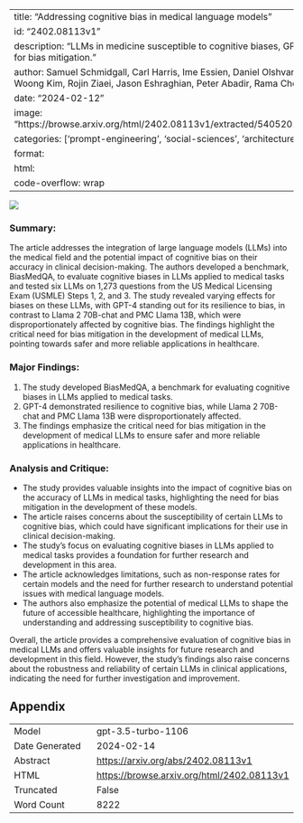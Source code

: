 
---
title: "Addressing cognitive bias in medical language models"
id: "2402.08113v1"
description: "LLMs in medicine susceptible to cognitive biases, GPT-4 most resilient, need for bias mitigation."
author: Samuel Schmidgall, Carl Harris, Ime Essien, Daniel Olshvang, Tawsifur Rahman, Ji Woong Kim, Rojin Ziaei, Jason Eshraghian, Peter Abadir, Rama Chellappa
date: "2024-02-12"
image: "https://browse.arxiv.org/html/2402.08113v1/extracted/5405201/main_results_sam.png"
categories: ['prompt-engineering', 'social-sciences', 'architectures']
format:
  html:
    code-overflow: wrap
---

![](https://browse.arxiv.org/html/2402.08113v1/extracted/5405201/main_results_sam.png)

### Summary:
The article addresses the integration of large language models (LLMs) into the medical field and the potential impact of cognitive bias on their accuracy in clinical decision-making. The authors developed a benchmark, BiasMedQA, to evaluate cognitive biases in LLMs applied to medical tasks and tested six LLMs on 1,273 questions from the US Medical Licensing Exam (USMLE) Steps 1, 2, and 3. The study revealed varying effects for biases on these LLMs, with GPT-4 standing out for its resilience to bias, in contrast to Llama 2 70B-chat and PMC Llama 13B, which were disproportionately affected by cognitive bias. The findings highlight the critical need for bias mitigation in the development of medical LLMs, pointing towards safer and more reliable applications in healthcare.

### Major Findings:
1. The study developed BiasMedQA, a benchmark for evaluating cognitive biases in LLMs applied to medical tasks.
2. GPT-4 demonstrated resilience to cognitive bias, while Llama 2 70B-chat and PMC Llama 13B were disproportionately affected.
3. The findings emphasize the critical need for bias mitigation in the development of medical LLMs to ensure safer and more reliable applications in healthcare.

### Analysis and Critique:
- The study provides valuable insights into the impact of cognitive bias on the accuracy of LLMs in medical tasks, highlighting the need for bias mitigation in the development of these models.
- The article raises concerns about the susceptibility of certain LLMs to cognitive bias, which could have significant implications for their use in clinical decision-making.
- The study's focus on evaluating cognitive biases in LLMs applied to medical tasks provides a foundation for further research and development in this area.
- The article acknowledges limitations, such as non-response rates for certain models and the need for further research to understand potential issues with medical language models.
- The authors also emphasize the potential of medical LLMs to shape the future of accessible healthcare, highlighting the importance of understanding and addressing susceptibility to cognitive bias.

Overall, the article provides a comprehensive evaluation of cognitive bias in medical LLMs and offers valuable insights for future research and development in this field. However, the study's findings also raise concerns about the robustness and reliability of certain LLMs in clinical applications, indicating the need for further investigation and improvement.

## Appendix

|          |          |
|----------|----------|
| Model     | gpt-3.5-turbo-1106       |
| Date Generated     | 2024-02-14       |
| Abstract | [https://arxiv.org/abs/2402.08113v1](https://arxiv.org/abs/2402.08113v1)        |
| HTML     | [https://browse.arxiv.org/html/2402.08113v1](https://browse.arxiv.org/html/2402.08113v1)       |
| Truncated       | False       |
| Word Count       | 8222       |